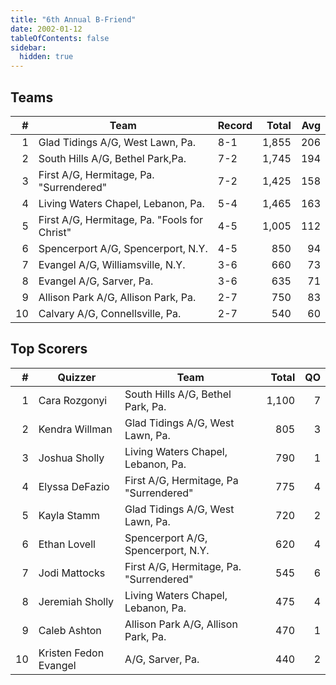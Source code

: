 ```yaml
---
title: "6th Annual B-Friend"
date: 2002-01-12
tableOfContents: false
sidebar:
  hidden: true
---
```


## Teams

|    # | Team                                         | Record | Total |  Avg |
| ---: | -------------------------------------------- | ------ | ----: | ---: |
|    1 | Glad Tidings A/G, West Lawn, Pa.             | 8-1    | 1,855 |  206 |
|    2 | South Hills A/G, Bethel Park,Pa.             | 7-2    | 1,745 |  194 |
|    3 | First A/G, Hermitage, Pa. "Surrendered"      | 7-2    | 1,425 |  158 |
|    4 | Living Waters Chapel, Lebanon, Pa.           | 5-4    | 1,465 |  163 |
|    5 | First A/G, Hermitage, Pa. "Fools for Christ" | 4-5    | 1,005 |  112 |
|    6 | Spencerport A/G, Spencerport, N.Y.           | 4-5    |   850 |   94 |
|    7 | Evangel A/G, Williamsville, N.Y.             | 3-6    |   660 |   73 |
|    8 | Evangel A/G, Sarver, Pa.                     | 3-6    |   635 |   71 |
|    9 | Allison Park A/G, Allison Park, Pa.          | 2-7    |   750 |   83 |
|   10 | Calvary A/G, Connellsville, Pa.              | 2-7    |   540 |   60 |

## Top Scorers

|    # | Quizzer               | Team                                    | Total |   QO |
| ---: | --------------------- | --------------------------------------- | ----: | ---: |
|    1 | Cara Rozgonyi         | South Hills A/G, Bethel Park, Pa.       | 1,100 |    7 |
|    2 | Kendra Willman        | Glad Tidings A/G, West Lawn, Pa.        |   805 |    3 |
|    3 | Joshua Sholly         | Living Waters Chapel, Lebanon, Pa.      |   790 |    1 |
|    4 | Elyssa DeFazio        | First A/G, Hermitage, Pa "Surrendered"  |   775 |    4 |
|    5 | Kayla Stamm           | Glad Tidings A/G, West Lawn, Pa.        |   720 |    2 |
|    6 | Ethan Lovell          | Spencerport A/G, Spencerport, N.Y.      |   620 |    4 |
|    7 | Jodi Mattocks         | First A/G, Hermitage, Pa. "Surrendered" |   545 |    6 |
|    8 | Jeremiah Sholly       | Living Waters Chapel, Lebanon, Pa.      |   475 |    4 |
|    9 | Caleb Ashton          | Allison Park A/G, Allison Park, Pa.     |   470 |    1 |
|   10 | Kristen Fedon Evangel | A/G, Sarver, Pa.                        |   440 |    2 |
